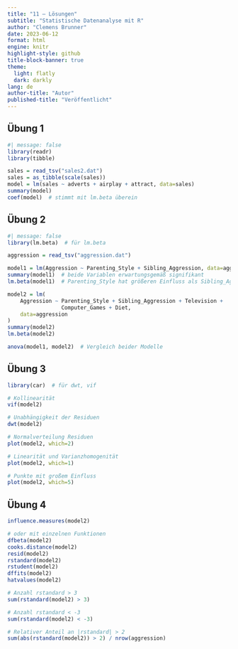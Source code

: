 ```yaml
---
title: "11 – Lösungen"
subtitle: "Statistische Datenanalyse mit R"
author: "Clemens Brunner"
date: 2023-06-12
format: html
engine: knitr
highlight-style: github
title-block-banner: true
theme:
  light: flatly
  dark: darkly
lang: de
author-title: "Autor"
published-title: "Veröffentlicht"
---
```


## Übung 1

```r
#| message: false
library(readr)
library(tibble)

sales = read_tsv("sales2.dat")
sales = as_tibble(scale(sales))
model = lm(sales ~ adverts + airplay + attract, data=sales)
summary(model)
coef(model)  # stimmt mit lm.beta überein
```


## Übung 2

```r
#| message: false
library(lm.beta)  # für lm.beta

aggression = read_tsv("aggression.dat")

model1 = lm(Aggression ~ Parenting_Style + Sibling_Aggression, data=aggression)
summary(model1)  # beide Variablen erwartungsgemäß signifikant
lm.beta(model1)  # Parenting_Style hat größeren Einfluss als Sibling_Aggression

model2 = lm(
    Aggression ~ Parenting_Style + Sibling_Aggression + Television +
                 Computer_Games + Diet,
    data=aggression
)
summary(model2)
lm.beta(model2)

anova(model1, model2)  # Vergleich beider Modelle
```


## Übung 3

```r
library(car)  # für dwt, vif

# Kollinearität
vif(model2)

# Unabhängigkeit der Residuen
dwt(model2)

# Normalverteilung Residuen
plot(model2, which=2)

# Linearität und Varianzhomogenität
plot(model2, which=1)

# Punkte mit großem Einfluss
plot(model2, which=5)
```


## Übung 4

```r
influence.measures(model2)
```

```r
# oder mit einzelnen Funktionen
dfbeta(model2)
cooks.distance(model2)
resid(model2)
rstandard(model2)
rstudent(model2)
dffits(model2)
hatvalues(model2)
```

```r
# Anzahl rstandard > 3
sum(rstandard(model2) > 3)

# Anzahl rstandard < -3
sum(rstandard(model2) < -3)

# Relativer Anteil an |rstandard| > 2
sum(abs(rstandard(model2)) > 2) / nrow(aggression)
```
